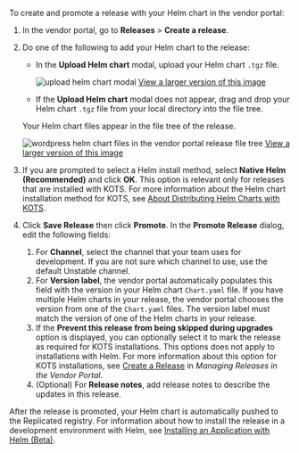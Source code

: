 To create and promote a release with your Helm chart in the vendor portal:

1. In the vendor portal, go to **Releases** > **Create a release**.

1. Do one of the following to add your Helm chart to the release:

   * In the **Upload Helm chart** modal, upload your Helm chart `.tgz` file.
     
     ![upload helm chart modal](/images/upload-helm-chart-modal.png)
     [View a larger version of this image](/images/upload-helm-chart-modal.png)
     
   * If the **Upload Helm chart** modal does not appear, drag and drop your Helm chart `.tgz` file from your local directory into the file tree.

   Your Helm chart files appear in the file tree of the release.

   ![wordpress helm chart files in the vendor portal release file tree](/images/helm-chart-file-tree.png)
   [View a larger version of this image](/images/helm-chart-file-tree.png)

1. If you are prompted to select a Helm install method, select **Native Helm (Recommended)** and click **OK**. This option is relevant only for releases that are installed with KOTS. For more information about the Helm chart installation method for KOTS, see [About Distributing Helm Charts with KOTS](/vendor/helm-native-about).

1. Click **Save Release** then click **Promote**. In the **Promote Release** dialog, edit the following fields:
   1. For **Channel**, select the channel that your team uses for development. If you are not sure which channel to use, use the default Unstable channel.
   1. For **Version label**, the vendor portal automatically populates this field with the version in your Helm chart `Chart.yaml` file. If you have multiple Helm charts in your release, the vendor portal chooses the version from one of the `Chart.yaml` files. The version label must match the version of one of the Helm charts in your release.
   1. If the **Prevent this release from being skipped during upgrades** option is displayed, you can optionally select it to mark the release as required for KOTS installations. This options does not apply to installations with Helm. For more information about this option for KOTS installations, see [Create a Release](/vendor/releases-creating-releases#create-a-release) in _Managing Releases in the Vendor Portal_. 
   1. (Optional) For **Release notes**, add release notes to describe the updates in this release.

After the release is promoted, your Helm chart is automatically pushed to the Replicated registry. For information about how to install the release in a development environment with Helm, see [Installing an Application with Helm (Beta)](install-with-helm). 